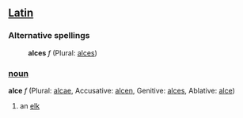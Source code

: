 ==[[Latin]]==
===Alternative spellings===
:'''alces''' ''f'' (Plural: [[alces]])
===[[noun]]===
'''alce''' ''f'' (Plural: [[alcae]], Accusative: [[alcen]], Genitive: [[alces]], Ablative: [[alce]])

#an [[elk]]